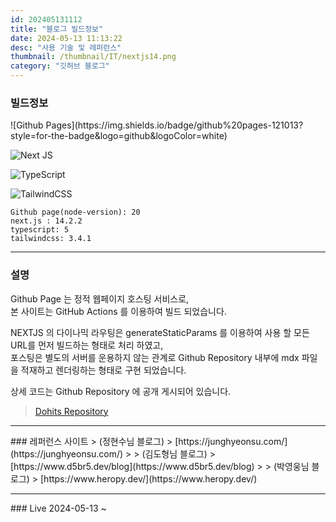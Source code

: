 ```yaml
---
id: 202405131112
title: "블로그 빌드정보"
date: 2024-05-13 11:13:22
desc: "사용 기술 및 레퍼런스"
thumbnail: /thumbnail/IT/nextjs14.png
category: "깃허브 블로그"
---
```

### 빌드정보
<div className="flex flex-wrap">
  ![Github Pages](https://img.shields.io/badge/github%20pages-121013?style=for-the-badge&logo=github&logoColor=white)
  
  ![Next JS](https://img.shields.io/badge/Next-black?style=for-the-badge&logo=next.js&logoColor=white) 
  
  ![TypeScript](https://img.shields.io/badge/typescript-%23007ACC.svg?style=for-the-badge&logo=typescript&logoColor=white)

  ![TailwindCSS](https://img.shields.io/badge/tailwindcss-%2338B2AC.svg?style=for-the-badge&logo=tailwind-css&logoColor=white)
</div>

```text
Github page(node-version): 20
next.js : 14.2.2
typescript: 5
tailwindcss: 3.4.1
```
<hr/>

### 설명
Github Page 는 정적 웹페이지 호스팅 서비스로, <br/>본 사이트는 GitHub Actions 를 이용하여 빌드 되었습니다.

NEXTJS 의 다이나믹 라우팅은 generateStaticParams 를 이용하여 사용 할 모든 URL를 먼저 빌드하는 형태로 처리 하였고, <br/> 포스팅은 별도의 서버를 운용하지 않는 관계로 Github Repository 내부에 mdx 파일을 적재하고 렌더링하는 형태로 구현 되었습니다.

상세 코드는 Github Repository 에 공개 게시되어 있습니다.
>[Dohits Repository](https://github.com/dohits/dohits.github.io)


<hr/>
### 레퍼런스 사이트
> (정현수님 블로그) 
> [https://junghyeonsu.com/](https://junghyeonsu.com/)
>
> (김도형님 블로그) 
> [https://www.d5br5.dev/blog](https://www.d5br5.dev/blog)
>
> (박영웅님 블로그)
> [https://www.heropy.dev/](https://www.heropy.dev/)
<hr/>
### Live
2024-05-13 ~